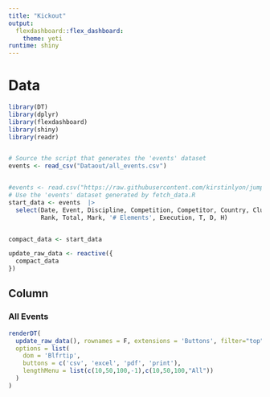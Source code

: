 ```yaml
---
title: "Kickout"
output:
  flexdashboard::flex_dashboard:
    theme: yeti
runtime: shiny
---
```


# Data

```r
library(DT)
library(dplyr)
library(flexdashboard)
library(shiny)
library(readr)


# Source the script that generates the 'events' dataset
events <- read_csv("Dataout/all_events.csv")


#events <- read.csv("https://raw.githubusercontent.com/kirstinlyon/jump_metrics/main/Dataout/all_events.csv")
# Use the 'events' dataset generated by fetch_data.R
start_data <- events  |> 
  select(Date, Event, Discipline, Competition, Competitor, Country, Club, Stage, Stage_1, routine_number,
         Rank, Total, Mark, '# Elements', Execution, T, D, H) 


compact_data <- start_data 

update_raw_data <- reactive({
  compact_data
})
```

## Column

### All Events

```r
renderDT(
  update_raw_data(), rownames = F, extensions = 'Buttons', filter="top", editable=T,
  options = list(
    dom = 'Blfrtip',
    buttons = c('csv', 'excel', 'pdf', 'print'),
    lengthMenu = list(c(10,50,100,-1),c(10,50,100,"All"))
  )
)
```
